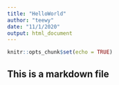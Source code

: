 ```yaml
---
title: "HelloWorld"
author: "teewy"
date: "11/1/2020"
output: html_document
---
```


```r
knitr::opts_chunk$set(echo = TRUE)
```

## This is a markdown file